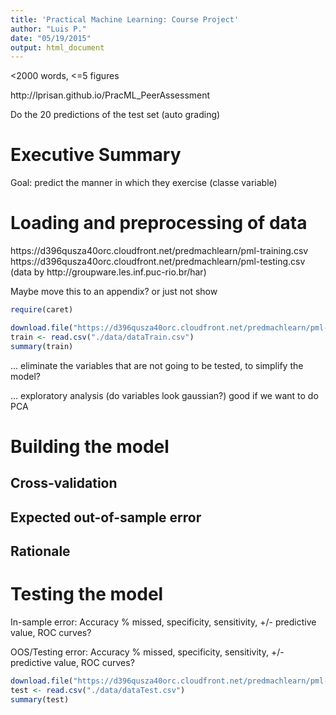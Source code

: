 ```yaml
---
title: 'Practical Machine Learning: Course Project'
author: "Luis P."
date: "05/19/2015"
output: html_document
---
```


<2000 words, <=5 figures

http://lprisan.github.io/PracML_PeerAssessment

Do the 20 predictions of the test set (auto grading)


# Executive Summary

Goal: predict the manner in which they exercise (classe variable)


# Loading and preprocessing of data

https://d396qusza40orc.cloudfront.net/predmachlearn/pml-training.csv
https://d396qusza40orc.cloudfront.net/predmachlearn/pml-testing.csv
(data by http://groupware.les.inf.puc-rio.br/har)

Maybe move this to an appendix? or just not show

```r
require(caret)

download.file("https://d396qusza40orc.cloudfront.net/predmachlearn/pml-training.csv", destfile = "./data/dataTrain.csv", method="curl")
train <- read.csv("./data/dataTrain.csv")
summary(train)
```

... eliminate the variables that are not going to be tested, to simplify the model?

... exploratory analysis (do variables look gaussian?) good if we want to do PCA

# Building the model


## Cross-validation

## Expected out-of-sample error

## Rationale


# Testing the model

In-sample error: Accuracy % missed, specificity, sensitivity, +/- predictive value, ROC curves?

OOS/Testing error: Accuracy % missed, specificity, sensitivity, +/- predictive value, ROC curves?

```r
download.file("https://d396qusza40orc.cloudfront.net/predmachlearn/pml-testing.csv", destfile = "./data/dataTest.csv", method="curl")
test <- read.csv("./data/dataTest.csv")
summary(test)
```